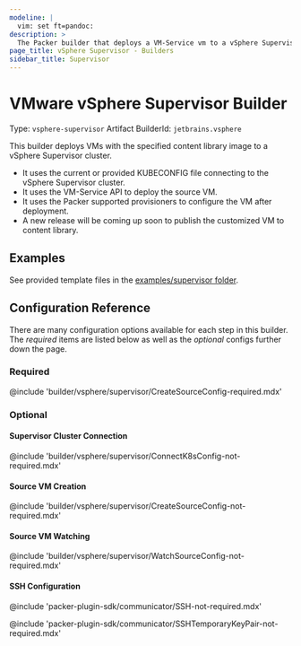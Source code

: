 ```yaml
---
modeline: |
  vim: set ft=pandoc:
description: >
  The Packer builder that deploys a VM-Service vm to a vSphere Supervisor cluster.
page_title: vSphere Supervisor - Builders
sidebar_title: Supervisor
---
```


# VMware vSphere Supervisor Builder

Type: `vsphere-supervisor`
Artifact BuilderId: `jetbrains.vsphere`

This builder deploys VMs with the specified content library image to a vSphere Supervisor cluster.

- It uses the current or provided KUBECONFIG file connecting to the vSphere Supervisor cluster.
- It uses the VM-Service API to deploy the source VM.
- It uses the Packer supported provisioners to configure the VM after deployment.
- A new release will be coming up soon to publish the customized VM to content library.

## Examples

See provided template files in the [examples/supervisor folder](https://github.com/hashicorp/packer-plugin-vsphere/tree/main/builder/vsphere/examples/supervisor).

## Configuration Reference
There are many configuration options available for each step in this builder. The _required_ items are listed below as well as the _optional_ configs further down the page.

### Required

@include 'builder/vsphere/supervisor/CreateSourceConfig-required.mdx'


### Optional

#### Supervisor Cluster Connection

@include 'builder/vsphere/supervisor/ConnectK8sConfig-not-required.mdx'

#### Source VM Creation

@include 'builder/vsphere/supervisor/CreateSourceConfig-not-required.mdx'

#### Source VM Watching

@include 'builder/vsphere/supervisor/WatchSourceConfig-not-required.mdx'

#### SSH Configuration

@include 'packer-plugin-sdk/communicator/SSH-not-required.mdx'

@include 'packer-plugin-sdk/communicator/SSHTemporaryKeyPair-not-required.mdx'
